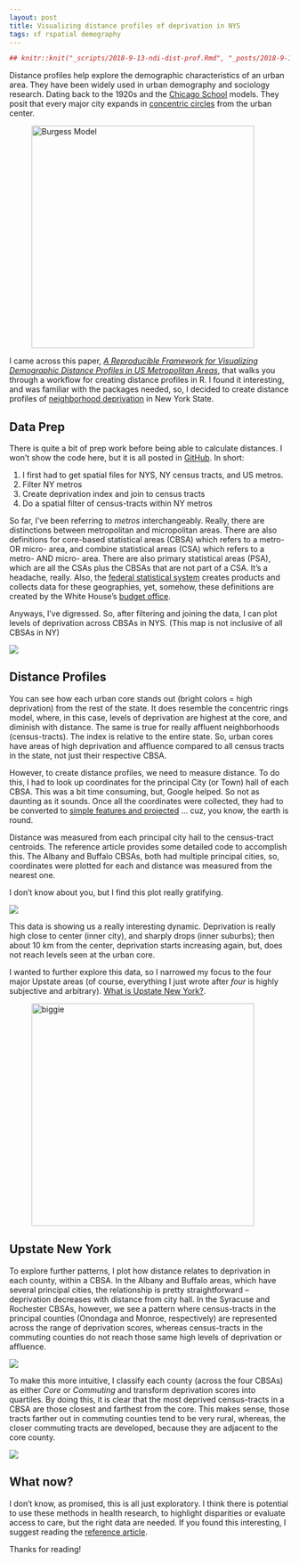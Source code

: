```yaml
---
layout: post
title: Visualizing distance profiles of deprivation in NYS
tags: sf rspatial demography
---
```


```r
## knitr::knit("_scripts/2018-9-13-ndi-dist-prof.Rmd", "_posts/2018-9-13-ndi-dist-prof.md")
```

Distance profiles help explore the demographic characteristics of an urban area. They have been widely used in urban demography and sociology research. Dating back to the 1920s and the [Chicago School](https://en.wikipedia.org/wiki/Chicago_school_(sociology)) models. They posit that every major city expands in [concentric circles](https://transportgeography.org/?page_id=4908) from the urban center.

![<img src="https://iecastro.github.io/images/burgess_model.png" alt="Burgess Model" style="width: 400px;"/>](/images/burgess_model.png)


I came across this paper, [*A Reproducible Framework for Visualizing Demographic Distance Profiles in US Metropolitan Areas*](https://link.springer.com/article/10.1007/s40980-018-0042-7), that walks you through a workflow for creating distance profiles in R. I found it interesting, and was familiar with the packages needed, so, I decided to create distance profiles of [neighborhood deprivation](https://towardsdatascience.com/a-census-based-deprivation-index-using-r-7aa738da697c) in New York State.  

## Data Prep

There is quite a bit of prep work before being able to calculate distances. I won't show the code here, but it is all posted in [GitHub](https://github.com/iecastro/NYS_CBSA). In short:

1. I first had to get spatial files for NYS, NY census tracts, and US metros. 
2. Filter NY metros
3. Create deprivation index and join to census tracts
4. Do a spatial filter of census-tracts within NY metros

So far, I've been referring to *metros* interchangeably. Really, there are distinctions between metropolitan and micropolitan areas. There are also definitions for core-based statistical areas (CBSA) which refers to a metro- OR micro- area, and combine statistical areas (CSA) which refers to a metro- AND micro- area. There are also primary statistical areas (PSA), which are all the CSAs plus the CBSAs that are not part of a CSA. It's a headache, really. Also, the [federal statistical system](https://en.wikipedia.org/wiki/Federal_Statistical_System_of_the_United_States) creates products and collects data for these geographies, yet, somehow, these definitions are created by the White House's [budget office](https://www.whitehouse.gov/sites/whitehouse.gov/files/omb/bulletins/2017/b-17-01.pdf).

Anyways, I've digressed. So, after filtering and joining the data, I can plot levels of deprivation across CBSAs in NYS. (This map is not inclusive of all CBSAs in NY)

![](https://github.com/iecastro/NYS_CBSA/blob/master/README_figs/README-unnamed-chunk-1-1.png)


## Distance Profiles

You can see how each urban core stands out (bright colors = high deprivation) from the rest of the state. It does resemble the concentric rings model, where, in this case, levels of deprivation are highest at the core, and diminish with distance. The same is true for really affluent neighborhoods (census-tracts). The index is relative to the entire state. So, urban cores have areas of high deprivation and affluence compared to all census tracts in the state, not just their respective CBSA. 

However, to create distance profiles, we need to measure distance. To do this, I had to look up coordinates for the principal City (or Town) hall of each CBSA. This was a bit time consuming, but, Google helped. So not as daunting as it sounds. Once all the coordinates were collected, they had to be converted to [simple features and projected](https://cran.r-project.org/web/packages/sf/vignettes/sf1.html#coordinate-reference-system) ... cuz, you know, the earth is round.

Distance was measured from each principal city hall to the census-tract centroids. The reference article provides some detailed code to accomplish this. The Albany and Buffalo CBSAs, both had multiple principal cities, so, coordinates were plotted for each and distance was measured from the nearest one. 

I don't know about you, but I find this plot really gratifying. 

![](https://github.com/iecastro/NYS_CBSA/blob/master/README_figs/README-unnamed-chunk-2-1.png)


This data is showing us a really interesting dynamic. Deprivation is really high close to center (inner city), and sharply drops (inner suburbs); then about 10 km from the center, deprivation starts increasing again, but, does not reach levels seen at the urban core.

I wanted to further explore this data, so I narrowed my focus to the four major Upstate areas (of course, everything I just wrote after *four* is highly subjective and arbitrary). [What is Upstate New York?](https://www.washingtonpost.com/news/the-fix/wp/2016/04/19/so-what-is-upstate-new-york-exactly/?utm_term=.744abe9b3fe3).

![<img src="https://iecastro.github.io/images/biggie.jpg" alt="biggie" style="width: 400px;"/>](/images/biggie.jpg)


## Upstate New York

To explore further patterns, I plot how distance relates to deprivation in each county, within a CBSA. In the Albany and Buffalo areas, which have several principal cities, the relationship is pretty straightforward -- deprivation decreases with distance from city hall. In the Syracuse and Rochester CBSAs, however, we see a pattern where census-tracts in the principal counties (Onondaga and Monroe, respectively) are represented across the range of deprivation scores, whereas census-tracts in the commuting counties do not reach those same high levels of deprivation or affluence. 

![](https://github.com/iecastro/NYS_CBSA/blob/master/README_figs/README-unnamed-chunk-8-1.png)

To make this more intuitive, I classify each county (across the four CBSAs) as either *Core* or *Commuting* and transform deprivation scores into quartiles. By doing this, it is clear that the most deprived census-tracts in a CBSA are those closest and farthest from the core. This makes sense, those tracts farther out in commuting counties tend to be very rural, whereas, the closer commuting tracts are developed, because they are adjacent to the core county.

![](https://github.com/iecastro/NYS_CBSA/blob/master/README_figs/README-unnamed-chunk-7-1.png)

## What now?

I don't know, as promised, this is all just exploratory. I think there is potential to use these methods in health research, to highlight disparities or evaluate access to care, but the right data are needed. If you found this interesting, I suggest reading the [reference article](https://link.springer.com/article/10.1007/s40980-018-0042-7#Sec7). 

Thanks for reading!




